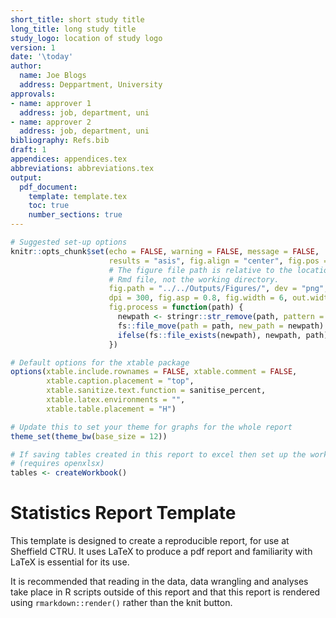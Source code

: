 ```yaml
---
short_title: short study title
long_title: long study title
study_logo: location of study logo
version: 1
date: '\today'
author:
  name: Joe Blogs
  address: Deppartment, University
approvals:
- name: approver 1
  address: job, department, uni
- name: approver 2
  address: job, department, uni
bibliography: Refs.bib
draft: 1
appendices: appendices.tex
abbreviations: abbreviations.tex
output:
  pdf_document:
    template: template.tex
    toc: true
    number_sections: true
---
```


```r
# Suggested set-up options
knitr::opts_chunk$set(echo = FALSE, warning = FALSE, message = FALSE, 
                      results = "asis", fig.align = "center", fig.pos = "H",
                      # The figure file path is relative to the location of this
                      # Rmd file, not the working directory.
                      fig.path = "../../Outputs/Figures/", dev = "png", 
                      dpi = 300, fig.asp = 0.8, fig.width = 6, out.width = "80%",
                      fig.process = function(path) {
                        newpath <- stringr::str_remove(path, pattern = "-1")
                        fs::file_move(path = path, new_path = newpath)
                        ifelse(fs::file_exists(newpath), newpath, path)
                      })

# Default options for the xtable package
options(xtable.include.rownames = FALSE, xtable.comment = FALSE,
        xtable.caption.placement = "top", 
        xtable.sanitize.text.function = sanitise_percent,
        xtable.latex.environments = "",
        xtable.table.placement = "H")

# Update this to set your theme for graphs for the whole report
theme_set(theme_bw(base_size = 12))

# If saving tables created in this report to excel then set up the workbook here
# (requires openxlsx)
tables <- createWorkbook()
```

# Statistics Report Template

This template is designed to create a reproducible report, for use at Sheffield CTRU. It uses LaTeX to produce a pdf report and familiarity with LaTeX is essential for its use.

It is recommended that reading in the data, data wrangling and analyses take place in R scripts outside of this report and that this report is rendered using `rmarkdown::render()` rather than the knit button.
